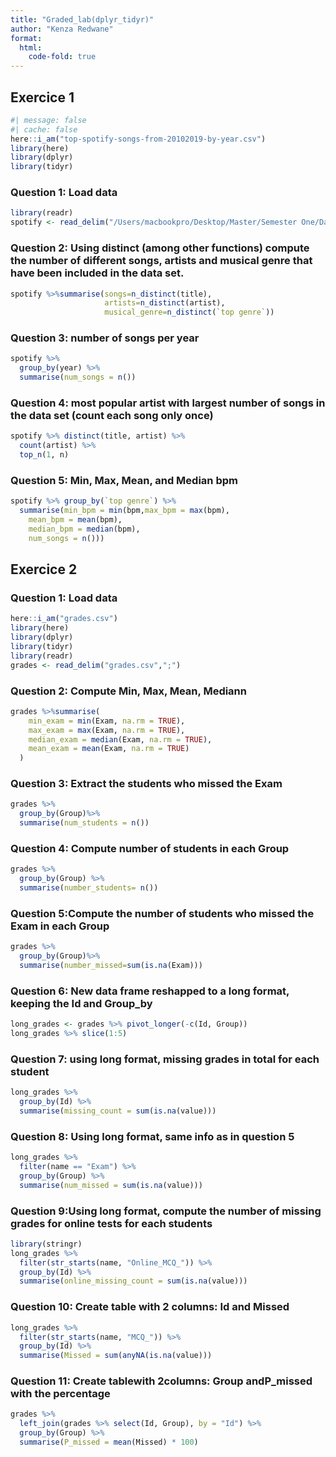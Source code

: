 ```yaml
---
title: "Graded_lab(dplyr_tidyr)"
author: "Kenza Redwane"
format: 
  html:
    code-fold: true
---
```


## Exercice 1

```r
#| message: false
#| cache: false
here::i_am("top-spotify-songs-from-20102019-by-year.csv")
library(here)
library(dplyr)
library(tidyr)
```
### Question 1: Load data
```r
library(readr)
spotify <- read_delim("/Users/macbookpro/Desktop/Master/Semester One/Data Management and Programming/dplyr_tidyr-graded.lab-/top-spotify-songs-from-20102019-by-year.csv",";")

```

### Question 2: Using distinct (among other functions) compute the number of different songs, artists and musical genre that have been included in the data set.
```r
spotify %>%summarise(songs=n_distinct(title),
                     artists=n_distinct(artist),
                     musical_genre=n_distinct(`top genre`))

```

### Question 3: number of songs per year
```r
spotify %>%
  group_by(year) %>%
  summarise(num_songs = n())
```

### Question 4:  most popular artist with largest number of songs in the data set (count each song only once)
```r
spotify %>% distinct(title, artist) %>%
  count(artist) %>%
  top_n(1, n)
```

### Question 5: Min,  Max, Mean, and Median bpm
```r
spotify %>% group_by(`top genre`) %>%
  summarise(min_bpm = min(bpm,max_bpm = max(bpm),
    mean_bpm = mean(bpm),
    median_bpm = median(bpm),
    num_songs = n()))

```

## Exercice 2

### Question 1: Load data 
```r
here::i_am("grades.csv")
library(here)
library(dplyr)
library(tidyr)
library(readr)
grades <- read_delim("grades.csv",";")
```


### Question 2: Compute Min, Max, Mean, Mediann
```r
grades %>%summarise(
    min_exam = min(Exam, na.rm = TRUE),
    max_exam = max(Exam, na.rm = TRUE),
    median_exam = median(Exam, na.rm = TRUE),
    mean_exam = mean(Exam, na.rm = TRUE)
  )

```

### Question 3: Extract the students who missed the Exam
```r
grades %>% 
  group_by(Group)%>%
  summarise(num_students = n())

```

### Question 4: Compute number of students in each Group
```r
grades %>%
  group_by(Group) %>%
  summarise(number_students= n())
```

### Question 5:Compute the number of students who missed the Exam in each Group
```r
grades %>%
  group_by(Group)%>%
  summarise(number_missed=sum(is.na(Exam)))
```

### Question 6: New data frame reshapped to a long format, keeping the Id and Group_by
```r
long_grades <- grades %>% pivot_longer(-c(Id, Group))
long_grades %>% slice(1:5)

```

### Question 7: using long format, missing grades in total for each student
```r
long_grades %>%
  group_by(Id) %>%
  summarise(missing_count = sum(is.na(value)))

```

### Question 8: Using long format, same info as in question 5
```r
long_grades %>%
  filter(name == "Exam") %>%
  group_by(Group) %>%
  summarise(num_missed = sum(is.na(value)))

```

### Question 9:Using long format, compute the number of missing grades for online tests for each students
```r
library(stringr)
long_grades %>%
  filter(str_starts(name, "Online_MCQ_")) %>%
  group_by(Id) %>%
  summarise(online_missing_count = sum(is.na(value)))
```

### Question 10: Create table with 2 columns: Id and Missed
```r
long_grades %>%
  filter(str_starts(name, "MCQ_")) %>%
  group_by(Id) %>%
  summarise(Missed = sum(anyNA(is.na(value)))

```

### Question 11: Create tablewith 2columns: Group andP_missed with the percentage
```r
grades %>%
  left_join(grades %>% select(Id, Group), by = "Id") %>%
  group_by(Group) %>%
  summarise(P_missed = mean(Missed) * 100)

```